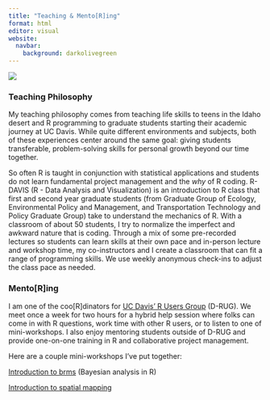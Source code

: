 ```yaml
---
title: "Teaching & Mento[R]ing"
format: html
editor: visual
website: 
  navbar: 
    background: darkolivegreen
---
```


![](IMG_3024.jpeg)

### Teaching Philosophy

My teaching philosophy comes from teaching life skills to teens in the Idaho desert and R programming to graduate students starting their academic journey at UC Davis. While quite different environments and subjects, both of these experiences center around the same goal: giving students transferable, problem-solving skills for personal growth beyond our time together.

So often R is taught in conjunction with statistical applications and students do not learn fundamental project management and the *why* of R coding. R-DAVIS (R - Data Analysis and Visualization) is an introduction to R class that first and second year graduate students (from Graduate Group of Ecology, Environmental Policy and Management, and Transportation Technology and Policy Graduate Group) take to understand the mechanics of R. With a classroom of about 50 students, I try to normalize the imperfect and awkward nature that is coding. Through a mix of some pre-recorded lectures so students can learn skills at their own pace and in-person lecture and workshop time, my co-instructors and I create a classroom that can fit a range of programming skills. We use weekly anonymous check-ins to adjust the class pace as needed.

### Mento\[R\]ing

I am one of the coo\[R\]dinators for [UC Davis' R Users Group](https://d-rug.github.io/) (D-RUG). We meet once a week for two hours for a hybrid help session where folks can come in with R questions, work time with other R users, or to listen to one of mini-workshops. I also enjoy mentoring students outside of D-RUG and provide one-on-one training in R and collaborative project management.

Here are a couple mini-workshops I've put together:

[Introduction to brms](https://d-rug.github.io/intro_to_brms/) (Bayesian analysis in R)

[Introduction to spatial mapping](https://d-rug.github.io/intro_to_spatial_mapping/)
